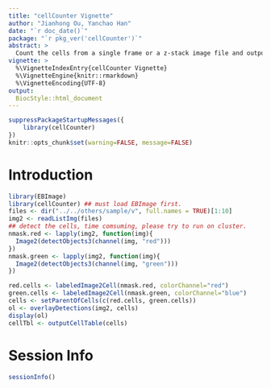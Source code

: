 ```yaml
---
title: "cellCounter Vignette"
author: "Jianhong Ou, Yanchao Han"
date: "`r doc_date()`"
package: "`r pkg_ver('cellCounter')`"
abstract: >
  Count the cells from a single frame or a z-stack image file and output xml for imageJ
vignette: >
  %\VignetteIndexEntry{cellCounter Vignette}
  %\VignetteEngine{knitr::rmarkdown}
  %\VignetteEncoding{UTF-8}
output:
  BiocStyle::html_document
---
```


```r
suppressPackageStartupMessages({
    library(cellCounter)
})
knitr::opts_chunk$set(warning=FALSE, message=FALSE)
```

# Introduction

```r
library(EBImage)
library(cellCounter) ## must load EBImage first.
files <- dir("../../others/sample/v", full.names = TRUE)[1:10]
img2 <- readListImg(files)
## detect the cells, time comsuming, please try to run on cluster.
nmask.red <- lapply(img2, function(img){
  Image2(detectObjects3(channel(img, "red")))
})
nmask.green <- lapply(img2, function(img){
  Image2(detectObjects3(channel(img, "green")))
})

red.cells <- labeledImage2Cell(nmask.red, colorChannel="red")
green.cells <- labeledImage2Cell(nmask.green, colorChannel="blue")
cells <- setParentOfCells(c(red.cells, green.cells))
ol <- overlayDetections(img2, cells)
display(ol)
cellTbl <- outputCellTable(cells)
```


# Session Info
```r
sessionInfo()
```
